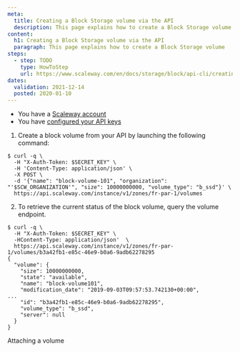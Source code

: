 ```yaml
---
meta:
  title: Creating a Block Storage volume via the API
  description: This page explains how to create a Block Storage volume using the API.
content:
  h1: Creating a Block Storage volume via the API
  paragraph: This page explains how to create a Block Storage volume
steps:
  - step: TODO
    type: HowToStep
    url: https://www.scaleway.com/en/docs/storage/block/api-cli/creating-a-volume
dates:
  validation: 2021-12-14
  posted: 2020-01-10
---
```


<Message type="requirement">

  - You have a [Scaleway account](/console/my-account/how-to/create-an-account/)   
  - You have [configured your API keys](/console/my-project/how-to/generate-api-key/)

</Message>

1. Create a block volume from your API by launching the following command:

  ```
  $ curl -q \
    -H "X-Auth-Token: $SECRET_KEY" \
    -H 'Content-Type: application/json' \
    -X POST \
    -d '{"name": "block-volume-101", "organization": "'$SCW_ORGANIZATION'", "size": 10000000000, "volume_type": "b_ssd"}' \
    https://api.scaleway.com/instance/v1/zones/fr-par-1/volumes
  ```

2. To retrieve the current status of the block volume, query the volume endpoint.

  ```
  $ curl -q \
    -H "X-Auth-Token: $SECRET_KEY" \
    -HContent-Type: application/json'  \
    https://api.scaleway.com/instance/v1/zones/fr-par-1/volumes/b3a42fb1-e85c-46e9-b0a6-9adb62278295
  {
    "volume": {
      "size": 10000000000,
      "state": "available",
      "name": "block-volume101",
      "modification_date": "2019-09-03T09:57:53.742130+00:00",
  ...
      "id": "b3a42fb1-e85c-46e9-b0a6-9adb62278295",
      "volume_type": "b_ssd",
      "server": null
    }
  }
  ```


<Navigation title="See Also">
  <NextButton to="/storage/block/api-cli/attaching-a-volume">Attaching a volume</NextButton>
</Navigation>
